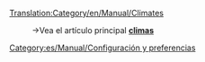 [[Translation:Category/en/Manual/Climates]]


:→Vea el artículo principal '''[[es/Manual/Clima|climas]]'''

[[Category:es/Manual/Configuración y preferencias]]